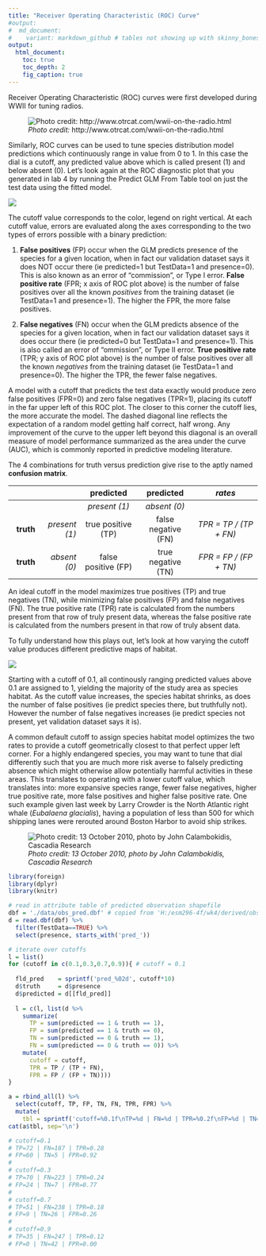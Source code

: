 ```yaml
---
title: "Receiver Operating Characteristic (ROC) Curve"
#output:
#  md_document:
#    variant: markdown_github # tables not showing up with skinny_bones jekyll site
output:
  html_document:
    toc: true
    toc_depth: 2
    fig_caption: true
---
```


Receiver Operating Characteristic (ROC) curves were first developed during WWII for tuning radios. 

![_Photo credit:_ http://www.otrcat.com/wwii-on-the-radio.html](./img/radio-hams-300-otrcat.com.jpg)

Similarly, ROC curves can be used to tune species distribution model predictions which continuously range in value from 0 to 1. In this case the dial is a cutoff, any predicted value above which is called present (1) and below absent (0). Let's look again at the ROC diagnostic plot that you generated in lab 4 by running the Predict GLM From Table tool on just the test data using the fitted model.

![](./img/glm1_diagnostic_plot_cropped.png)

The cutoff value corresponds to the color, legend on right vertical. At each cutoff value, errors are evaluated along the axes corresponding to the two types of errors possible with a binary prediction:

1. **False positives** (FP) occur when the GLM predicts presence of the species for a given location, when in fact our validation dataset says it does NOT occur there (ie predicted=1 but TestData=1 and presence=0). This is also known as an error of "commission", or Type I error. **False positive rate** (FPR; x axis of ROC plot above) is the number of false positives over all the known _positives_ from the training dataset (ie TestData=1 and presence=1). The higher the FPR, the more false positives.

1. **False negatives** (FN) occur when the GLM predicts absence of the species for a given location, when in fact our validation dataset says it does occur there (ie predicted=0 but TestData=1 and presence=1). This is also called an error of "ommission", or Type II error. **True positive rate** (TPR; y axis of ROC plot above) is the number of false positives over all the known _negatives_ from the training dataset (ie TestData=1 and presence=0). The higher the TPR, the fewer false negatives.

A model with a cutoff that predicts the test data exactly would produce zero false positives (FPR=0) and zero false negatives (TPR=1), placing its cutoff in the far upper left of this ROC plot. The closer to this corner the cutoff lies, the more accurate the model. The dashed diagonal line reflects the expectation of a random model getting half correct, half wrong. Any improvement of the curve to the upper left beyond this diagonal is an overall measure of model performance summarized as the area under the curve (AUC), which is commonly reported in predictive modeling literature.

The 4 combinations for truth versus prediction give rise to the aptly named **confusion matrix**.

|           |               |     predicted      |     predicted      |        _rates_        |
|----------:|--------------:|:------------------:|:------------------:|:---------------------:|
|           |               |   _present (1)_    |     _absent (0)_   |                       |
| **truth** | _present (1)_ | true positive (TP) | false negative (FN)| _TPR = TP / (TP + FN)_|
| **truth** |  _absent (0)_ | false positive (FP)| true negative (TN) | _FPR = FP / (FP + TN)_|

An ideal cutoff in the model maximizes true positives (TP) and true negatives (TN), while minimizing false positives (FP) and false negatives (FN). The true positive rate (TPR) rate is calculated from the numbers present from that row of truly present data, whereas the false positive rate is calculated from the numbers present in that row of truly absent data.

To fully understand how this plays out, let's look at how varying the cutoff value produces different predictive maps of habitat.

![](./img/roc_mapped.png)

Starting with a cutoff of 0.1, all continously ranging predicted values above 0.1 are assigned to 1, yielding the majority of the study area as species habitat. As the cutoff value increases, the species habitat shrinks, as does the number of false positives (ie predict species there, but truthfully not). However the number of false negatives increases (ie predict species not present, yet validation dataset says it is).

A common default cutoff to assign species habitat model optimizes the two rates to provide a cutoff geometrically closest to that perfect upper left corner. For a highly endangered species, you may want to tune that dial differently such that you are much more risk averse to falsely predicting absence which might otherwise allow potentially harmful activities in these areas. This translates to operating with a lower cutoff value, which translates into: more expansive species range, fewer false negatives, higher true positive rate, more false positives and higher false positive rate. One such example given last week by Larry Crowder is the North Atlantic right whale (_Eubalaena glacialis_), having a population of less than 500 for which shipping lanes were rerouted around Boston Harbor to avoid ship strikes.

![_Photo credit: 13 October 2010, photo by John Calambokidis, Cascadia Research_](./img/Calambokidis2010_whale-tanker.jpg)

```r
library(foreign)
library(dplyr)
library(knitr)

# read in attribute table of predicted observation shapefile
dbf = './data/obs_pred.dbf' # copied from 'H:/esm296-4f/wk4/derived/obs_pred.dbf'
d = read.dbf(dbf) %>%
  filter(TestData==TRUE) %>%
  select(presence, starts_with('pred_'))

# iterate over cutoffs
l = list()
for (cutoff in c(0.1,0.3,0.7,0.9)){ # cutoff = 0.1
  
  fld_pred    = sprintf('pred_%02d', cutoff*10)
  d$truth     = d$presence
  d$predicted = d[[fld_pred]]
  
  l = c(l, list(d %>%
    summarize(
      TP = sum(predicted == 1 & truth == 1),
      FP = sum(predicted == 1 & truth == 0),
      TN = sum(predicted == 0 & truth == 1),
      FN = sum(predicted == 0 & truth == 0)) %>%
    mutate(
      cutoff = cutoff,
      TPR = TP / (TP + FN),
      FPR = FP / (FP + TN))))
}

a = rbind_all(l) %>%
  select(cutoff, TP, FP, TN, FN, TPR, FPR) %>%
  mutate(
    tbl = sprintf('cutoff=%0.1f\nTP=%d | FN=%d | TPR=%0.2f\nFP=%d | TN=%d | FPR=%0.2f\n', cutoff, TP, FN, TPR, FP, TN, FPR))
cat(a$tbl, sep='\n')

# cutoff=0.1
# TP=72 | FN=187 | TPR=0.28
# FP=60 | TN=5 | FPR=0.92
# 
# cutoff=0.3
# TP=70 | FN=223 | TPR=0.24
# FP=24 | TN=7 | FPR=0.77
# 
# cutoff=0.7
# TP=51 | FN=238 | TPR=0.18
# FP=9 | TN=26 | FPR=0.26
# 
# cutoff=0.9
# TP=35 | FN=247 | TPR=0.12
# FP=0 | TN=42 | FPR=0.00
```

